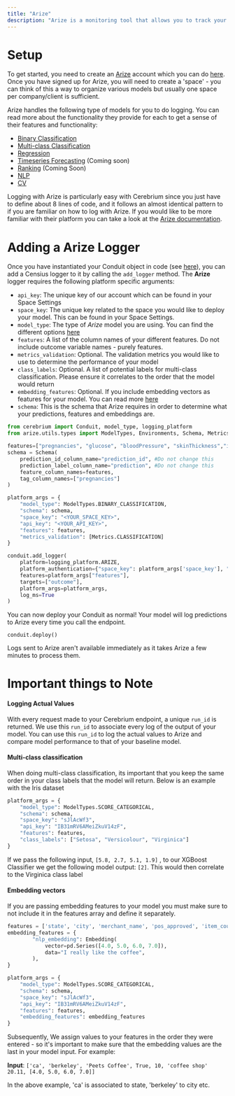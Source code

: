 ```yaml
---
title: "Arize"
description: "Arize is a monitoring tool that allows you to track your model performance in production environments."
---
```


# Setup
To get started, you need to create an [Arize](https://www.arize.com) account which you can do [here](https://app.arize.com/auth/join). 
Once you have signed up for Arize, you will need to create a 'space' - you can think of this a way to organize various models but usually one space per company/client is sufficient.

Arize handles the following type of models for you to do logging. You can read more about the functionality they provide for each to get a sense of their features and functionality:
- [Binary Classification](https://docs.arize.com/arize/model-types/binary-classification)
- [Multi-class Classification](https://docs.arize.com/arize/model-types/multiclass-classification)
- [Regression](https://docs.arize.com/arize/model-types/regression)
- [Timeseries Forecasting](https://docs.arize.com/arize/model-types/timeseries-forecasting) (Coming soon)
- [Ranking](https://docs.arize.com/arize/model-types/ranking) (Coming Soon)
- [NLP](https://docs.arize.com/arize/model-types/natural-language-processing-nlp)
- [CV](https://docs.arize.com/arize/model-types/computer-vision-cv)

Logging with Arize is particularly easy with Cerebrium since you just have to define about 8 lines of code, and it follows an almost identical pattern to if you are familiar on how to log with Arize.
If you would like to be more familiar with their platform you can take a look at the [Arize documentation](https://arize.com/docs/).

# Adding a Arize Logger
Once you have instantiated your Conduit object in code (see [here](/cerebrium/test-and-deploy)), you can add a Censius logger to it by calling the `add_logger` method.
The <b>Arize</b> logger requires the following platform specific arguments:
- `api_key`: The unique key of our account which can be found in your Space Settings
- `space_key`: The unique key related to the space you would like to deploy your model. This can be found in your Space Settings.
- `model_type`: The type of <i>Arize</i> model you are using. You can find the different options [here](https://docs.arize.com/arize/model-types)
- `features`: A list of the column names of your different features. Do not include outcome variable names - purely features.
- `metrics_validation`: Optional. The validation metrics you would like to use to determine the performance of your model
- `class_labels`: Optional. A list of potential labels for multi-class classification. Please ensure it correlates to the order that the model would return
- `embedding_features`: Optional. If you include embedding vectors as features for your model. You can read more [here](https://docs.arize.com/arize/embeddings/7.-troubleshoot-embedding-data)
- `schema`: This is the schema that Arize requires in order to determine what your predictions, features and embeddings are.  

```python
from cerebrium import Conduit, model_type, logging_platform
from arize.utils.types import ModelTypes, Environments, Schema, Metrics

features=["pregnancies", "glucose", "bloodPressure", "skinThickness","insulin", "bmi", "diabetesPedigree", "age"]
schema = Schema(
    prediction_id_column_name="prediction_id", #Do not change this
    prediction_label_column_name="prediction", #Do not change this
    feature_column_names=features,
    tag_column_names=["pregnancies"]
)

platform_args = {
    "model_type": ModelTypes.BINARY_CLASSIFICATION,
    "schema": schema,
    "space_key": "<YOUR_SPACE_KEY>",
    "api_key": "<YOUR_API_KEY>",
    "features": features,
    "metrics_validation": [Metrics.CLASSIFICATION]
}

conduit.add_logger(
    platform=logging_platform.ARIZE, 
    platform_authentication={"space_key": platform_args['space_key'], "api_key": platform_args['api_key']},
    features=platform_args["features"],
    targets=["outcome"],
    platform_args=platform_args,
    log_ms=True
)
```

You can now deploy your Conduit as normal! Your model will log predictions to Arize every time you call the endpoint.
```
conduit.deploy()
```

<Note>
Logs sent to Arize aren't available immediately as it takes Arize a few minutes to process them.
</Note>

# Important things to Note

#### Logging Actual Values

With every request made to your Cerebrium endpoint, a unique ```run_id``` is returned. We use this ```run_id``` to associate every log of the output of your model. You can use this ```run_id``` to log the actual values to Arize and compare model performance to that of your baseline model.

#### Multi-class classification

When doing multi-class classification, its important that you keep the same order in your class labels that the model will return. Below is an example with the Iris dataset

```python
platform_args = {
    "model_type": ModelTypes.SCORE_CATEGORICAL,
    "schema": schema,
    "space_key": "sJlAcWf3",
    "api_key": "IB31mRV6AMeiZkuV14zF",
    "features": features,
    "class_labels": ["Setosa", "Versicolour", "Virginica"]
}
```

If we pass the following input, ```[5.8, 2.7, 5.1, 1.9]``` , to our XGBoost Classifier we get the following model output: ```[2]```. This would then correlate to the Virginica class label


#### Embedding vectors

If you are passing embedding features to your model you must make sure to not include it in the features array and define it separately. 

```python
features = ['state', 'city', 'merchant_name', 'pos_approved', 'item_count', 'merchant_type', 'charge_amount': 20.11]
embedding_features = {
        "nlp_embedding": Embedding(
            vector=pd.Series([4.0, 5.0, 6.0, 7.0]),
            data="I really like the coffee",
        ),
}

platform_args = {
    "model_type": ModelTypes.SCORE_CATEGORICAL,
    "schema": schema,
    "space_key": "sJlAcWf3",
    "api_key": "IB31mRV6AMeiZkuV14zF",
    "features": features,
    "embedding_features": embedding_features
}

```

Subsequently, We assign values to your features in the order they were entered - so it's important to make sure that the embedding values are the last in your model input. For example:

**Input**: ```['ca', 'berkeley', 'Peets Coffee', True, 10, 'coffee shop' 20.11, [4.0, 5.0, 6.0, 7.0]]```

In the above example, 'ca' is associated to state, 'berkeley' to city etc.